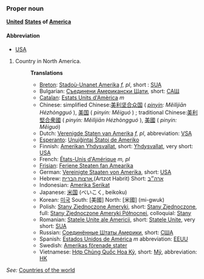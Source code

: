 ===Proper noun===
'''[[United]] [[State]]s of [[America]]'''

====Abbreviation====
*[[USA]]

# Country in North America.
#:'''Translations'''
#:*[[Breton]]: [[Stadoù-Unanet Amerika]] ''f, pl'', short : [[SUA]]
#:*Bulgarian: [[Съединени Американски Щати]], short: [[САЩ]]
#:*[[Catalan]]: [[Estats Units d'Amèrica]] ''m''
#:*Chinese: simplified Chinese:[[美利坚合众国]] ( ''[[pinyin]]: Měilìjiān Hézhòngguó'' ), [[美国]] ( ''pinyin: Měiguó'' ) ; traditional Chinese:[[美利堅合衆國]] ( ''pinyin: Měilìjiān Hézhòngguó'' ), [[美國]] ( ''pinyin: Měiguó'') 
#:*Dutch: [[Verenigde Staten van Amerika]] ''f, pl'', abbreviation: [[VSA]]
#:*[[Esperanto]]: [[Unuiĝintaj Ŝtatoj de Ameriko]]
#:*Finnish: [[Amerikan Yhdysvallat]], short: [[Yhdysvallat]], very short: [[USA]]
#:*French: [[États-Unis d'Amérique]] ''m, pl''
#:*[[Frisian]]: [[Feriene Steaten fan Amearika]]
#:*German: [[Vereinigte Staaten von Amerika]], short: [[USA]]
#:*Hebrew: [[ארצות הברית]],(Artzot Habrit) Short: [[ארה״ב]]
#:*Indonesian: [[Amerika Serikat]]
#:*Japanese: [[米国]] (べいこく, beikoku)
#:*Korean: [[미국]] South: [美國] North: [米國] (mi-gwuk)
#:*Polish: [[Stany Zjednoczone Ameryki]], short: [[Stany Zjednoczone]], full: [[Stany Zjednoczone Ameryki Północnej]], colloquial: [[Stany]]
#:*Romanian: [[Statele Unite ale Americii]], short: [[Statele Unite]], very short: [[SUA]]
#:*Russian: [[Соединённые Штаты Америки]], short: [[США]]
#:*Spanish: [[Estados Unidos de América]] ''m'' abbreviation: [[EEUU]]
#:*Swedish: [[Amerikas förenade stater]]
#:*Vietnamese: [[Hợp Chủng Quốc Hoa Kỳ]], short: [[Mỹ]], abbreviation: [[HK]]
''See:'' [[Countries of the world]]